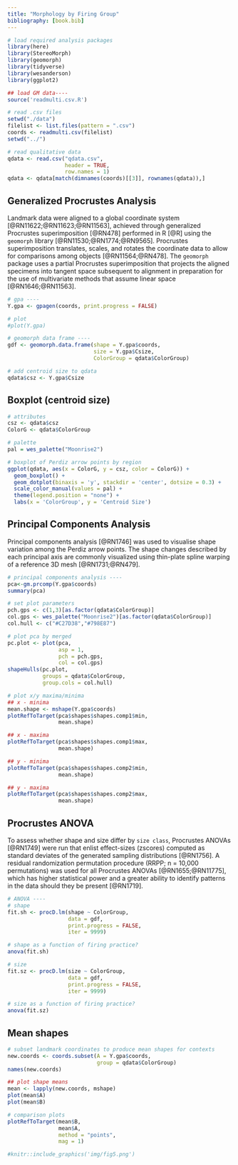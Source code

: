 ```yaml
---
title: "Morphology by Firing Group"
bibliography: [book.bib]
---
```


```r
# load required analysis packages
library(here)
library(StereoMorph)
library(geomorph)
library(tidyverse)
library(wesanderson)
library(ggplot2)

## load GM data----
source('readmulti.csv.R')

# read .csv files
setwd("./data")
filelist <- list.files(pattern = ".csv")
coords <- readmulti.csv(filelist)
setwd("../")

# read qualitative data
qdata <- read.csv("qdata.csv", 
                  header = TRUE, 
                  row.names = 1)
qdata <- qdata[match(dimnames(coords)[[3]], rownames(qdata)),]
```

## Generalized Procrustes Analysis

Landmark data were aligned to a global coordinate system [@RN11622;@RN11623;@RN11563], achieved through generalized Procrustes superimposition [@RN478] performed in R [@R] using the `geomorph` library [@RN11530;@RN1774;@RN9565]. Procrustes superimposition translates, scales, and rotates the coordinate data to allow for comparisons among objects [@RN11564;@RN478]. The `geomorph` package uses a partial Procrustes superimposition that projects the aligned specimens into tangent space subsequent to alignment in preparation for the use of multivariate methods that assume linear space [@RN1646;@RN11563]. 

```r
# gpa ----
Y.gpa <- gpagen(coords, print.progress = FALSE)

# plot
#plot(Y.gpa)

# geomorph data frame ----
gdf <- geomorph.data.frame(shape = Y.gpa$coords, 
                           size = Y.gpa$Csize,
                           ColorGroup = qdata$ColorGroup)

# add centroid size to qdata
qdata$csz <- Y.gpa$Csize
```

## Boxplot (centroid size)

```r
# attributes
csz <- qdata$csz
ColorG <- qdata$ColorGroup

# palette
pal = wes_palette("Moonrise2")

# boxplot of Perdiz arrow points by region
ggplot(qdata, aes(x = ColorG, y = csz, color = ColorG)) +
  geom_boxplot() +
  geom_dotplot(binaxis = 'y', stackdir = 'center', dotsize = 0.3) +
  scale_color_manual(values = pal) +
  theme(legend.position = "none") +
  labs(x = 'ColorGroup', y = 'Centroid Size')
```

## Principal Components Analysis

Principal components analysis [@RN1746] was used to visualise shape variation among the Perdiz arrow points. The shape changes described by each principal axis are commonly visualized using thin-plate spline warping of a reference 3D mesh [@RN1731;@RN479].

```r
# principal components analysis ----
pca<-gm.prcomp(Y.gpa$coords)
summary(pca)

# set plot parameters
pch.gps <- c(1,3)[as.factor(qdata$ColorGroup)]
col.gps <- wes_palette("Moonrise2")[as.factor(qdata$ColorGroup)]
col.hull <- c("#C27D38","#798E87")

# plot pca by merged
pc.plot <- plot(pca, 
                asp = 1,
                pch = pch.gps,
                col = col.gps)
shapeHulls(pc.plot, 
           groups = qdata$ColorGroup,
           group.cols = col.hull)

# plot x/y maxima/minima
## x - minima
mean.shape <- mshape(Y.gpa$coords)
plotRefToTarget(pca$shapes$shapes.comp1$min, 
                mean.shape)

## x - maxima
plotRefToTarget(pca$shapes$shapes.comp1$max, 
                mean.shape)

## y - minima
plotRefToTarget(pca$shapes$shapes.comp2$min, 
                mean.shape)

## y - maxima
plotRefToTarget(pca$shapes$shapes.comp2$max, 
                mean.shape)
```

## Procrustes ANOVA

To assess whether shape and size differ by `size class`, Procrustes ANOVAs [@RN1749] were run that enlist effect-sizes (zscores) computed as standard deviates of the generated sampling distributions [@RN1756]. A residual randomization permutation procedure (RRPP; n = 10,000 permutations) was used for all Procrustes ANOVAs [@RN1655;@RN11775], which has higher statistical power and a greater ability to identify patterns in the data should they be present [@RN1719].

```r
# ANOVA ----
# shape
fit.sh <- procD.lm(shape ~ ColorGroup,
                   data = gdf,
                   print.progress = FALSE,
                   iter = 9999)

# shape as a function of firing practice?
anova(fit.sh)

# size
fit.sz <- procD.lm(size ~ ColorGroup,
                   data = gdf,
                   print.progress = FALSE,
                   iter = 9999)

# size as a function of firing practice?
anova(fit.sz)
```

## Mean shapes

```r
# subset landmark coordinates to produce mean shapes for contexts
new.coords <- coords.subset(A = Y.gpa$coords,
                            group = qdata$ColorGroup)
names(new.coords)

## plot shape means
mean <- lapply(new.coords, mshape)
plot(mean$A)
plot(mean$B)

# comparison plots
plotRefToTarget(mean$B,
                mean$A, 
                method = "points",
                mag = 1)

#knitr::include_graphics('img/fig5.png')
```
